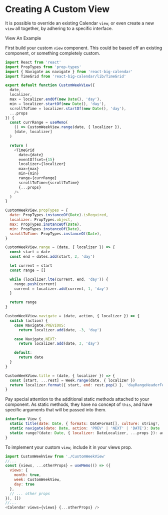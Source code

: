
<Meta title="Guides/Creating Custom Views" />

# Creating A Custom View

It is possible to override an existing Calendar `view`, or even create a new `view` all together, by adhering to a specific interface.

<LinkTo kind="examples" story="example-9">
  View An Example
</LinkTo>

First build your custom `view` component. This could be based off an existing component, or something completely custom.

```js
import React from 'react'
import PropTypes from 'prop-types'
import { Navigate as navigate } from 'react-big-calendar'
import TimeGrid from 'react-big-calendar/lib/TimeGrid'

export default function CustomWeekView({
  date,
  localizer,
  max = localizer.endOf(new Date(), 'day'),
  min = localizer.startOf(new Date(), 'day'),
  scrollToTime = localizer.startOf(new Date(), 'day'),
  ...props
}) {
  const currRange = useMemo(
    () => CustomWeekView.range(date, { localizer }),
    [date, localizer]
  )

  return (
    <TimeGrid
      date={date}
      eventOffset={15}
      localizer={localizer}
      max={max}
      min={min}
      range={currRange}
      scrollToTime={scrollToTime}
      {...props}
    />
  )
}

CustomWeekView.propTypes = {
  date: PropTypes.instanceOf(Date).isRequired,
  localizer: PropTypes.object,
  max: PropTypes.instanceOf(Date),
  min: PropTypes.instanceOf(Date),
  scrollToTime: PropTypes.instanceOf(Date),
}

CustomWeekView.range = (date, { localizer }) => {
  const start = date
  const end = dates.add(start, 2, 'day')

  let current = start
  const range = []

  while (localizer.lte(current, end, 'day')) {
    range.push(current)
    current = localizer.add(current, 1, 'day')
  }

  return range
}

CustomWeekView.navigate = (date, action, { localizer }) => {
  switch (action) {
    case Navigate.PREVIOUS:
      return localizer.add(date, -3, 'day')

    case Navigate.NEXT:
      return localizer.add(date, 3, 'day')

    default:
      return date
  }
}

CustomWeekView.title = (date, { localizer }) => {
  const [start, ...rest] = Week.range(date, { localizer })
  return localizer.format({ start, end: rest.pop() }, 'dayRangeHeaderFormat')
}
```

Pay special attention to the additional static methods attached to your component. As static methods, they have no concept of `this`, and have specific arguments that will be passed into them.

```js
interface View {
  static title(date: Date, { formats: DateFormat[], culture: string?, ...props }): string
  static navigate(date: Date, action: 'PREV' | 'NEXT' | 'DATE'): Date
  static range?(date: Date, { localizer: DateLocalizer, ...props }): array
}
```

To implement your custom `view`, include it in your <LinkTo kind="props" story="views">views</LinkTo> prop.

```js
import CustomWeekView from './CustomWeekView'
//...
const {views, ...otherProps} = useMemo(() => ({
  views: {
    month: true,
    week: CustomWeekView,
    day: true
  },
  // ... other props
}), [])
//...
<Calendar views={views} {...otherProps} />
```
